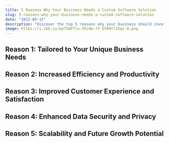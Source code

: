 ```yaml
---
title: 5 Reasons Why Your Business Needs a Custom Software Solution
slug: 5-reasons-why-your-business-needs-a-custom-software-solution
date: "2022-09-15"
description: "Discover the top 5 reasons why your business should invest in a custom software solution to thrive in the digital age."
image: https://i.ibb.co/wp7SmP7/u-IKcdw-Jf-DS09tl1hqc-A.png
---
```

## Reason 1: Tailored to Your Unique Business Needs
## Reason 2: Increased Efficiency and Productivity
## Reason 3: Improved Customer Experience and Satisfaction
## Reason 4: Enhanced Data Security and Privacy
## Reason 5: Scalability and Future Growth Potential